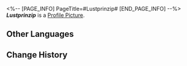 <%-- [PAGE_INFO]
PageTitle=#Lustprinzip#
[END_PAGE_INFO] --%>
{{Item Infobox
|title       = ''Lustprinzip''
|id          = 210311
|image       = Item ''Lustprinzip''.png
|type        = Disk
|invCategory = Valuables
|rarity      = 3
|effect      = A record that can be played on the Express' phonograph. It might be a chance acquisition or a gift from someone else. All sorts of memories surge up when the music plays &mdash; the smiles, encounters, touches, and the excitement of battle. Maybe that is why people still collect records even as society rapidly advances.<br />The current record contains the track "Lustprinzip."
|description = <br />''O, cast away all pain. Once you fall asleep, it is time to join the endless carnival.''
}}
'''''Lustprinzip''''' is a [[Profile Picture]].

==Other Languages==
{{Other Languages
|en   = ''Lustprinzip''
|zhs  = 《快乐原则》
|zht  = 《快樂原則》
|ja   = 『快楽原則』
|ko   = ≪쾌락원칙≫
|es   = Principio del placer
|fr   = ''Lustprinzip''
|ru   = Lustprinzip
|th   = "Lustprinzip"
|vi   = Nguyên Tắc Vui Vẻ
|de   = „Lustprinzip“
|id   = "Lustprinzip"
|pt   = "Lustprinzip"
}}

==Change History==
{{Change History|2.0}}